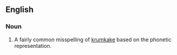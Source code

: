 ==English==
===Noun===
#A fairly common misspelling of [[krumkake]] based on the phonetic representation.
